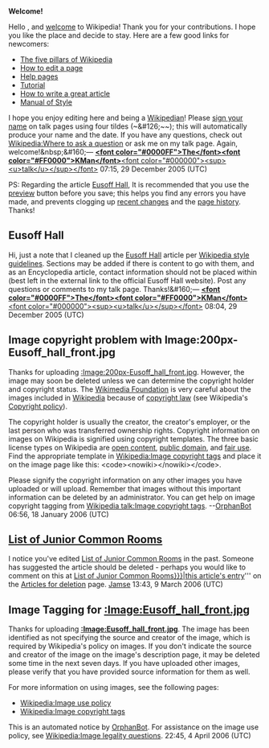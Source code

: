 <article id="3556426" title=User talk:Eusoffhall>
	<talkpage id="3556426" title="User talk:Eusoffhall">
'''Welcome!'''

Hello {{PAGENAME}}, and [[Wikipedia:Welcome, newcomers|welcome]] to Wikipedia! Thank you for your contributions. I hope you like the place and decide to stay. Here are a few good links for newcomers:
*[[Wikipedia:Five pillars|The five pillars of Wikipedia]]
*[[Wikipedia:How to edit a page|How to edit a page]]
*[[Help:Contents|Help pages]]
*[[Wikipedia:Tutorial|Tutorial]]
*[[Wikipedia:How to write a great article|How to write a great article]]
*[[Wikipedia:Manual of Style|Manual of Style]]
I hope you enjoy editing here and being a [[Wikipedia:Wikipedians|Wikipedian]]! Please [[Wikipedia:Sign your posts on talk pages|sign your name]] on talk pages using four tildes (~&amp;#126;~~); this will automatically produce your name and the date. If you have any questions, check out [[Wikipedia:Where to ask a question]] or ask me on my talk page. Again, welcome!&amp;nbsp;&amp;#160;— [[User:TheKMan|'''&lt;font color=&quot;#0000FF&quot;&gt;The&lt;/font&gt;&lt;font color=&quot;#FF0000&quot;&gt;KMan&lt;/font&gt;''']][[User_talk:TheKMan|&lt;font color=&quot;#000000&quot;&gt;&lt;sup&gt;&lt;u&gt;talk&lt;/u&gt;&lt;/sup&gt;&lt;/font&gt;]] 07:15, 29 December 2005 (UTC)

PS: Regarding the article [[Eusoff Hall]], It is recommended that you use the [[Wikipedia:Show preview|preview]] button before you save; this helps you find any errors you have made, and prevents clogging up [[Special:Recentchanges|recent changes]] and the [[Wikipedia:page history|page history]]. Thanks!

==Eusoff Hall==
Hi, just a note that I cleaned up the [[Eusoff Hall]] article per [[Wikipedia:Manual of Style|Wikipedia style guidelines]]. Sections may be added if there is content to go with them, and as an Encyclopedia article, contact information should not be placed within (best left in the external link to the official Eusoff Hall website). Post any questions or comments to my talk page. Thanks!&amp;#160;— [[User:TheKMan|'''&lt;font color=&quot;#0000FF&quot;&gt;The&lt;/font&gt;&lt;font color=&quot;#FF0000&quot;&gt;KMan&lt;/font&gt;''']][[User_talk:TheKMan|&lt;font color=&quot;#000000&quot;&gt;&lt;sup&gt;&lt;u&gt;talk&lt;/u&gt;&lt;/sup&gt;&lt;/font&gt;]] 08:04, 29 December 2005 (UTC)
==Image copyright problem with Image:200px-Eusoff_hall_front.jpg==
 
Thanks for uploading [[:Image:200px-Eusoff_hall_front.jpg]]. However, the image may soon be deleted unless we can determine the copyright holder and copyright status. The [[Wikimedia Foundation]] is very careful about the images included in [[Wikipedia]] because of [[copyright law]] (see Wikipedia's [[Wikipedia:Copyright|Copyright policy]]).

The copyright holder is usually the creator, the creator's employer, or the last person who was transferred ownership rights. Copyright information on images on Wikipedia is signified using copyright templates. The three basic license types on Wikipedia are [[open content]], [[public domain]], and [[fair use]]. Find the appropriate template in [[Wikipedia:Image copyright tags]] and place it on the image page like this: &lt;code&gt;&lt;nowiki&gt;{{TemplateName}}&lt;/nowiki&gt;&lt;/code&gt;.

Please signify the copyright information on any other images you have uploaded or will upload. Remember that images without this important information can be deleted by an administrator. You can get help on image copyright tagging from [[Wikipedia talk:Image copyright tags]]. --[[User:OrphanBot|OrphanBot]] 06:56, 18 January 2006 (UTC)

== [[List of Junior Common Rooms]] ==

I notice you've edited [[List of Junior Common Rooms]] in the past. Someone has suggested the article should be deleted - perhaps you would like to comment on this at [[Wikipedia:Articles for deletion/{{{1|List of Junior Common Rooms}}}|this article's entry]]''' on the [[Wikipedia:Articles for deletion|Articles for deletion]] page. [[User:Jamse|Jamse]] 13:43, 9 March 2006 (UTC)
==Image Tagging for [[:Image:Eusoff_hall_front.jpg]]==
Thanks for uploading '''[[:Image:Eusoff_hall_front.jpg]]'''. The image has been identified as not specifying the source and creator of the image, which is required by Wikipedia's policy on images.  If you don't indicate the source and creator of the image on the image's description page, it may be deleted some time in the next seven days.  If you have uploaded other images, please verify that you have provided source information for them as well.

For more information on using images, see the following pages:
*[[Wikipedia:Image use policy]]
*[[Wikipedia:Image copyright tags]]

This is an automated notice by [[User:OrphanBot|OrphanBot]].  For assistance on the image use policy, see [[Wikipedia:Image legality questions]]. 22:45, 4 April 2006 (UTC)
	</talkpage>
</article>